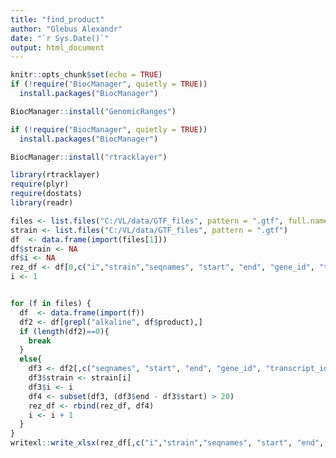 ```yaml
---
title: "find_product"
author: "Glebus Alexandr"
date: "`r Sys.Date()`"
output: html_document
---
```


```r
knitr::opts_chunk$set(echo = TRUE)
if (!require("BiocManager", quietly = TRUE))
  install.packages("BiocManager")

BiocManager::install("GenomicRanges")

if (!require("BiocManager", quietly = TRUE))
  install.packages("BiocManager")

BiocManager::install("rtracklayer")

library(rtracklayer)
require(plyr)
require(dostats)
library(readr)
```


```r
files <- list.files("C:/VL/data/GTF_files", pattern = ".gtf", full.names=TRUE)
strain <- list.files("C:/VL/data/GTF_files", pattern = ".gtf")
df  <- data.frame(import(files[1]))
df$strain <- NA
df$i <- NA
rez_df <- df[0,c("i","strain","seqnames", "start", "end", "gene_id", "transcript_id", "product", "protein_id", "gene")]
i <- 1


for (f in files) {
  df  <- data.frame(import(f))
  df2 <- df[grepl("alkaline", df$product),]
  if (length(df2)==0){
    break
  }
  else{
    df3 <- df2[,c("seqnames", "start", "end", "gene_id", "transcript_id", "product", "protein_id", "gene")]
    df3$strain <- strain[i]
    df3$i <- i
    df4 <- subset(df3, (df3$end - df3$start) > 20)
    rez_df <- rbind(rez_df, df4)
    i <- i + 1
  }
}
writexl::write_xlsx(rez_df[,c("i","strain","seqnames", "start", "end", "gene_id", "transcript_id", "product", "protein_id", "gene")], path = './find_product_rez.XLSX')


```

